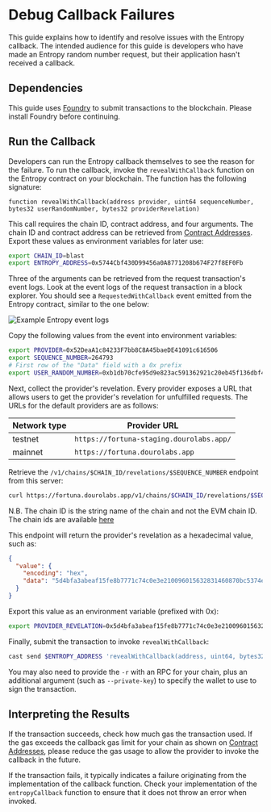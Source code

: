# Debug Callback Failures

This guide explains how to identify and resolve issues with the Entropy callback.
The intended audience for this guide is developers who have made an Entropy random number request, but their application hasn't received a callback.

## Dependencies

This guide uses [Foundry](https://book.getfoundry.sh/getting-started/installation) to submit transactions to the blockchain.
Please install Foundry before continuing.

## Run the Callback

Developers can run the Entropy callback themselves to see the reason for the failure.
To run the callback, invoke the `revealWithCallback` function on the Entropy contract on your blockchain.
The function has the following signature:

```solidity
function revealWithCallback(address provider, uint64 sequenceNumber, bytes32 userRandomNumber, bytes32 providerRevelation)
```

This call requires the chain ID, contract address, and four arguments.
The chain ID and contract address can be retrieved from [Contract Addresses](/entropy/contract-addresses).
Export these values as environment variables for later use:

```bash copy
export CHAIN_ID=blast
export ENTROPY_ADDRESS=0x5744Cbf430D99456a0A8771208b674F27f8EF0Fb
```

Three of the arguments can be retrieved from the request transaction's event logs.
Look at the event logs of the request transaction in a block explorer.
You should see a `RequestedWithCallback` event emitted from the Entropy contract, similar to the one below:

![Example Entropy event logs](../../images/entropy_event_log.png)

Copy the following values from the event into environment variables:

```bash
export PROVIDER=0x52DeaA1c84233F7bb8C8A45baeDE41091c616506
export SEQUENCE_NUMBER=264793
# First row of the "Data" field with a 0x prefix
export USER_RANDOM_NUMBER=0xb1db70cfe95d9e823ac591362921c20eb45f136dbf417362f0a045dc7100519e
```

Next, collect the provider's revelation.
Every provider exposes a URL that allows users to get the provider's revelation for unfulfilled requests.
The URLs for the default providers are as follows:

| Network type | Provider URL                             |
| ------------ | ---------------------------------------- |
| testnet      | `https://fortuna-staging.dourolabs.app/` |
| mainnet      | `https://fortuna.dourolabs.app`          |

Retrieve the `/v1/chains/$CHAIN_ID/revelations/$SEQUENCE_NUMBER` endpoint from this server:

```bash copy
curl https://fortuna.dourolabs.app/v1/chains/$CHAIN_ID/revelations/$SEQUENCE_NUMBER
```
N.B. The chain ID is the string name of the chain and not the EVM chain ID. The chain ids are available [here](https://fortuna.dourolabs.app/docs/#/crate%3A%3Aapi/chain_ids)

This endpoint will return the provider's revelation as a hexadecimal value, such as:

```json
{
  "value": {
    "encoding": "hex",
    "data": "5d4bfa3abeaf15fe8b7771c74c0e3e210096015632831460870bc5374e05d4d8"
  }
}
```

Export this value as an environment variable (prefixed with 0x):

```bash copy
export PROVIDER_REVELATION=0x5d4bfa3abeaf15fe8b7771c74c0e3e210096015632831460870bc5374e05d4d8
```

Finally, submit the transaction to invoke `revealWithCallback`:

```bash copy
cast send $ENTROPY_ADDRESS 'revealWithCallback(address, uint64, bytes32, bytes32)' $PROVIDER_ADDRESS $SEQUENCE_NUMBER $USER_RANDOM_NUMBER $PROVIDER_REVELATION
```

You may also need to provide the `-r` with an RPC for your chain, plus an additional argument (such as `--private-key`) to specify the wallet to use to sign the transaction.

## Interpreting the Results

If the transaction succeeds, check how much gas the transaction used.
If the gas exceeds the callback gas limit for your chain as shown on [Contract Addresses](/entropy/contract-addresses), please reduce the gas usage to allow the provider to invoke the callback in the future.

If the transaction fails, it typically indicates a failure originating from the implementation of the callback function.
Check your implementation of the `entropyCallback` function to ensure that it does not throw an error when invoked.
